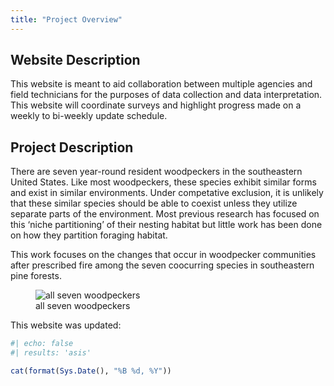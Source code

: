 ```yaml
---
title: "Project Overview"
---
```


## Website Description

This website is meant to aid collaboration between multiple agencies and field technicians for the purposes of data collection and data interpretation. This website will coordinate surveys and highlight progress made on a weekly to bi-weekly update schedule.



## Project Description

There are seven year-round resident woodpeckers in the southeastern United States. Like most woodpeckers, these species exhibit similar forms and exist in similar environments. Under competative exclusion, it is unlikely that these similar species should be able to coexist unless they utilize separate parts of the environment. Most previous research has focused on this 'niche partitioning' of their nesting habitat but little work has been done on how they partition foraging habitat. 

This work focuses on the changes that occur in woodpecker communities after prescribed fire among the seven coocurring species in southeastern pine forests.


![all seven woodpeckers](docs\\data\\woodpeckers.png)

This website was updated:
```r
#| echo: false
#| results: 'asis'

cat(format(Sys.Date(), "%B %d, %Y"))

```

